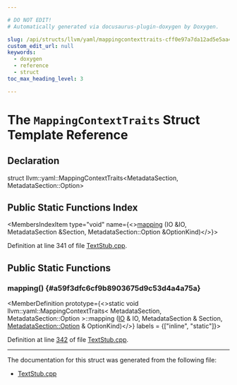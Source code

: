 ```yaml
---

# DO NOT EDIT!
# Automatically generated via docusaurus-plugin-doxygen by Doxygen.

slug: /api/structs/llvm/yaml/mappingcontexttraits-cff0e97a7da12ad5e5aa4c1c9cc38a63
custom_edit_url: null
keywords:
  - doxygen
  - reference
  - struct
toc_max_heading_level: 3

---
```





# The `MappingContextTraits` Struct Template Reference

<DoxygenPage pluginConfig={pluginConfig}>



## Declaration

<CodeBlock>struct llvm::yaml::MappingContextTraits&lt;MetadataSection, MetadataSection::Option&gt;</CodeBlock>

## Public Static Functions Index

<MembersIndex>

<MembersIndexItem
  type="void"
  name={<><a href="#a59f3dfc6cf9b8903675d9c53d4a4a75a">mapping</a> (IO &amp;IO, MetadataSection &amp;Section, MetadataSection::Option &amp;OptionKind)</>}>
</MembersIndexItem>

</MembersIndex>


Definition at line 341 of file <a href="/docs/api/files/lib/lib/textapi/textstub-cpp">TextStub.cpp</a>.

<SectionDefinition>

## Public Static Functions

### mapping() {#a59f3dfc6cf9b8903675d9c53d4a4a75a}

<MemberDefinition
  prototype={<>static void llvm::yaml::MappingContextTraits&lt; MetadataSection, MetadataSection::Option &gt;::mapping (<a href="/docs/api/classes/llvm/yaml/io">IO</a> &amp; IO, MetadataSection &amp; Section, <a href="/docs/api/structs/anonymous-namespace-textstub-cpp-/metadatasection/#aa40de9871d62ae4f79fcecb74df37fee">MetadataSection::Option</a> &amp; OptionKind)</>}
  labels = {["inline", "static"]}>

Definition at line <a href="/docs/api/files/lib/lib/textapi/textstub-cpp/#l00342">342</a> of file <a href="/docs/api/files/lib/lib/textapi/textstub-cpp">TextStub.cpp</a>.
</MemberDefinition>

</SectionDefinition>

<hr/>

The documentation for this struct was generated from the following file:

<ul>
<li><a href="/docs/api/files/lib/lib/textapi/textstub-cpp">TextStub.cpp</a></li>
</ul>

</DoxygenPage>
